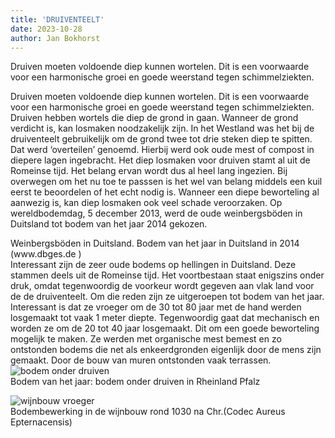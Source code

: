 ```yaml
---
title: 'DRUIVENTEELT'
date: 2023-10-28
author: Jan Bokhorst
---
```


Druiven moeten voldoende diep kunnen wortelen. Dit is een voorwaarde voor een harmonische groei en goede weerstand tegen schimmelziekten.


Druiven moeten voldoende diep kunnen wortelen. Dit is een voorwaarde voor een harmonische groei en goede weerstand tegen schimmelziekten.  
Druiven hebben wortels die diep de grond in gaan. Wanneer de grond verdicht is, kan losmaken noodzakelijk zijn. In het Westland was het bij de druiventeelt gebruikelijk om de grond twee tot drie steken diep te spitten. Dat werd 'overteilen' genoemd. Hierbij werd ook oude mest of compost in diepere lagen ingebracht. Het diep losmaken voor druiven stamt al uit de Romeinse tijd. Het belang ervan wordt dus al heel lang ingezien. Bij overwegen om het nu toe te passsen is het wel van belang middels een kuil eerst te beoordelen of het echt nodig is. Wanneer een diepe beworteling al aanwezig is, kan diep losmaken ook veel schade veroorzaken. Op wereldbodemdag, 5 december 2013, werd de oude weinbergsböden in Duitsland tot bodem van het jaar 2014 gekozen.  

Weinbergsböden in Duitsland. Bodem van het jaar in Duitsland in 2014 (www.dbges.de )  
Interessant zijn de zeer oude bodems op hellingen in Duitsland. Deze stammen deels uit de Romeinse tijd. Het voortbestaan staat enigszins onder druk, omdat tegenwoordig de voorkeur wordt gegeven aan vlak land voor de de druiventeelt. Om die reden zijn ze uitgeroepen tot bodem van het jaar. Interessant is dat ze vroeger om de 30 tot 80 jaar met de hand werden losgemaakt tot vaak 1 meter diepte. Tegenwoordig gaat dat mechanisch en worden ze om de 20 tot 40 jaar losgemaakt. Dit om een goede beworteling mogelijk te maken. Ze werden met organische mest bemest en zo ontstonden bodems die net als enkeerdgronden eigenlijk door de mens zijn gemaakt. Door de bouw van muren ontstonden vaak terrassen.   
![bodem onder druiven](../img/weinbergsboden2-1920w.jpg)   
Bodem van het jaar: bodem onder druiven in Rheinland Pfalz


![wijnbouw vroeger](../img/Vineyard_Owner_and_Laborers_Parable_-_Codex_Aureus_Epternacensis_f76f_Detail(Small)-1920w.jpg)   
Bodembewerking in de wijnbouw rond 1030 na Chr.(Codec Aureus Epternacensis)



